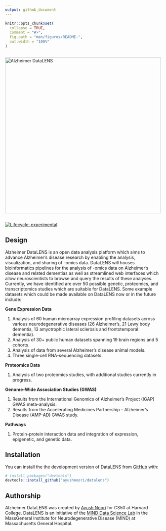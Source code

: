 ```yaml
---
output: github_document
---
```


```r
knitr::opts_chunk$set(
  collapse = TRUE,
  comment = "#>",
  fig.path = "man/figures/README-",
  out.width = "100%"
)
```

<img src="www/assets/logo.svg" title="Alzheimer DataLENS" style="margin-top: 1em; margin-bottom: 1em;" width="504"/>

<!-- badges: start -->

[![Lifecycle: experimental](https://img.shields.io/badge/lifecycle-experimental-orange.svg)](https://lifecycle.r-lib.org/articles/stages.html#experimental)

<!-- badges: end -->

## Design

Alzheimer DataLENS is an open data analysis platform which aims to advance Alzheimer's disease research by enabling the analysis, visualization, and sharing of -omics data. DataLENS will houses bioinformatics pipelines for the analysis of -omics data on Alzheimer's disease and related dementias as well as streamlined web interfaces which allow neuroscientists to browse and query the results of these analyses. Currently, we have identified are over 50 possible genetic, proteomics, and transcriptomics studies which are suitable for DataLENS. Some example datasets which could be made available on DataLENS now or in the future include:

**Gene Expression Data**

1.  Analysis of 60 human microarray expression profiling datasets across various neurodegenerative diseases (26 Alzheimer's, 21 Lewy body dementia, 13 amyotrophic lateral sclerosis and frontotemporal dementia).
2.  Analysis of 30+ public human datasets spanning 19 brain regions and 5 cohorts.
3.  Analysis of data from several Alzheimer's disease animal models.
4.  Three single-cell RNA-sequencing datasets.

**Proteomics Data**

1.  Analysis of two proteomics studies, with additional studies currently in progress.

**Genome-Wide Association Studies (GWAS)**

1.  Results from the International Genomics of Alzheimer's Project (IGAP) GWAS meta-analysis.
2.  Results from the Accelerating Medicines Partnership – Alzheimer's Disease (AMP-AD) GWAS study.

**Pathways**

1.  Protein-protein interaction data and integration of expression, epigenetic, and genetic data.

## Installation

You can install the the development version of DataLENS from [GitHub](https://github.com/) with:

``` r
# install.packages("devtools")
devtools::install_github("ayushnoori/datalens")
```

## Authorship

Alzheimer DataLENS was created by [Ayush Noori](mailto:anoori1@mgh.harvard.edu) for CS50 at Harvard College. DataLENS is an initiative of the [MIND Data Science Lab](https://www.massgeneral.org/neurology/research/mind-data-science-lab) in the MassGeneral Institute for Neurodegenerative Disease (MIND) at Massachusetts General Hospital.

<!-- ## Example -->

<!-- This is a basic example which shows you how to solve a common problem: -->

<!-- ```{r example} -->

<!-- library(datalens) -->

<!-- ## basic example code -->

<!-- ``` -->

<!-- What is special about using `README.Rmd` instead of just `README.md`? You can include R chunks like so: -->

<!-- ```{r cars} -->

<!-- summary(cars) -->

<!-- ``` -->

<!-- You'll still need to render `README.Rmd` regularly, to keep `README.md` up-to-date. `devtools::build_readme()` is handy for this. You could also use GitHub Actions to re-render `README.Rmd` every time you push. An example workflow can be found here: <https://github.com/r-lib/actions/tree/master/examples>. -->

<!-- You can also embed plots, for example: -->

<!-- ```{r pressure, echo = FALSE} -->

<!-- plot(pressure) -->

<!-- ``` -->

<!-- In that case, don't forget to commit and push the resulting figure files, so they display on GitHub and CRAN. -->
